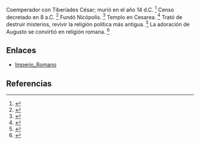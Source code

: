 Coemperador con Tiberíades César; murió en el año 14 d.C. <ref>{{lib|LU|136|2|8}}</ref> Censo decretado en 8 a.C. <ref>{{lib|LU|122|7|1}}</ref> Fundó Nicópolis. <ref>{{lib|LU|133|2|5}}</ref> Templo en Cesarea. <ref>{{lib|LU|130|2|1}}</ref> Trató de destruir misterios, revivir la religión política más antigua. <ref>{{lib|LU|98|3|6-8}}</ref> La adoración de Augusto se convirtió en religión romana. <ref>{{lib|LU|98|3|7-8}}</ref> 

== Enlaces ==

* [[Imperio_Romano]]


== Referencias ==
<references />
